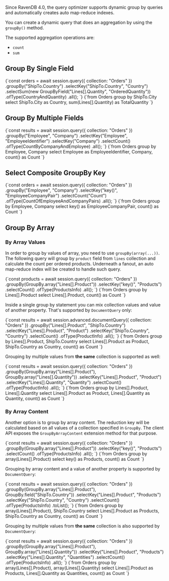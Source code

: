 
Since RavenDB 4.0, the query optimizer supports dynamic group by queries and automatically creates auto map-reduce indexes.

You can create a dynamic query that does an aggregation by using the `groupBy()` method.

The supported aggregation operations are:

- `count`
- `sum`

## Group By Single Field

<Tabs groupId='languageSyntax'>
<TabItem value="Node.js" label="Node.js">
<CodeBlock language="js">
{`const orders = await session.query({ collection: "Orders" })
    .groupBy("ShipTo.Country")
    .selectKey("ShipTo.Country", "Country")
    .selectSum(new GroupByField("Lines[].Quantity", "OrderedQuantity"))
    .ofType(CountryAndQuantity)
    .all();
`}
</CodeBlock>
</TabItem>
<TabItem value="RQL" label="RQL">
<CodeBlock language="sql">
{`from Orders
group by ShipTo.City
select ShipTo.City as Country, sum(Lines[].Quantity) as TotalQuantity
`}
</CodeBlock>
</TabItem>
</Tabs>



## Group By Multiple Fields

<Tabs groupId='languageSyntax'>
<TabItem value="Node.js" label="Node.js">
<CodeBlock language="js">
{`const results = await session.query({ collection: "Orders" })
    .groupBy("Employee", "Company")
    .selectKey("Employee", "EmployeeIdentifier")
    .selectKey("Company")
    .selectCount()
    .ofType(CountByCompanyAndEmployee)
    .all();
`}
</CodeBlock>
</TabItem>
<TabItem value="RQL" label="RQL">
<CodeBlock language="sql">
{`from Orders
group by Employee, Company
select Employee as EmployeeIdentifier, Company, count() as Count
`}
</CodeBlock>
</TabItem>
</Tabs>



## Select Composite GroupBy Key

<Tabs groupId='languageSyntax'>
<TabItem value="Node.js" label="Node.js">
<CodeBlock language="js">
{`const orders = await session.query({ collection: "Orders" })
    .groupBy("Employee", "Company")
    .selectKey("key()", "EmployeeCompanyPair")
    .selectCount("Count")
    .ofType(CountOfEmployeeAndCompanyPairs)
    .all();
`}
</CodeBlock>
</TabItem>
<TabItem value="RQL" label="RQL">
<CodeBlock language="sql">
{`from Orders 
group by Employee, Company
select key() as EmployeeCompanyPair, count() as Count
`}
</CodeBlock>
</TabItem>
</Tabs>



## Group By Array

### By Array Values

In order to group by values of array, you need to use `groupBy(array(...))`. The following query will group by `product` field from `lines` collection 
and calculate the count per ordered products. Underneath a fanout, an auto map-reduce index will be created to handle such query. 

<Tabs groupId='languageSyntax'>
<TabItem value="Node.js" label="Node.js">
<CodeBlock language="js">
{`const products = await session.query({ collection: "Orders" })
    .groupBy(GroupBy.array("Lines[].Product"))
    .selectKey("key()", "Products")
    .selectCount()
    .ofType(ProductsInfo)
    .all();
`}
</CodeBlock>
</TabItem>
<TabItem value="RQL" label="RQL">
<CodeBlock language="sql">
{`from Orders 
group by Lines[].Product
select Lines[].Product, count() as Count
`}
</CodeBlock>
</TabItem>
</Tabs>

Inside a single group by statement you can mix collection values and value of another property. That's supported by `DocumentQuery` only:

<Tabs groupId='languageSyntax'>
<TabItem value="Node.js" label="Node.js">
<CodeBlock language="js">
{`const results = await session.advanced.documentQuery({ collection: "Orders" })
    .groupBy("Lines[].Product", "ShipTo.Country")
    .selectKey("Lines[].Product", "Product")
    .selectKey("ShipTo.Country", "Country")
    .selectCount()
    .ofType(ProductInfo)
    .all();
`}
</CodeBlock>
</TabItem>
<TabItem value="RQL" label="RQL">
<CodeBlock language="sql">
{`from Orders 
group by Lines[].Product, ShipTo.Country 
select Lines[].Product as Product, ShipTo.Country as Country, count() as Count
`}
</CodeBlock>
</TabItem>
</Tabs>

Grouping by multiple values from **the same** collection is supported as well:

<Tabs groupId='languageSyntax'>
<TabItem value="Node.js" label="Node.js">
<CodeBlock language="js">
{`const results = await session.query({ collection: "Orders" })
    .groupBy(GroupBy.array("Lines[].Product"), GroupBy.array("Lines[].Quantity"))
    .selectKey("Lines[].Product", "Product")
    .selectKey("Lines[].Quantity", "Quantity")
    .selectCount()
    .ofType(ProductInfo)
    .all();
`}
</CodeBlock>
</TabItem>
<TabItem value="RQL" label="RQL">
<CodeBlock language="sql">
{`from Orders 
group by Lines[].Product, Lines[].Quantity 
select Lines[].Product as Product, Lines[].Quantity as Quantity, count() as Count
`}
</CodeBlock>
</TabItem>
</Tabs>

### By Array Content

Another option is to group by array content. The reduction key will be calculated based on all values of a collection specified in `GroupBy`.
The client API exposes the `GroupByArrayContent` extension method for that purpose.

<Tabs groupId='languageSyntax'>
<TabItem value="Node.js" label="Node.js">
<CodeBlock language="js">
{`const results = await session.query({ collection: "Orders" })
    .groupBy(GroupBy.array("Lines[].Product"))
    .selectKey("key()", "Products")
    .selectCount()
    .ofType(ProductsInfo)
    .all();
`}
</CodeBlock>
</TabItem>
<TabItem value="RQL" label="RQL">
<CodeBlock language="sql">
{`from Orders
group by array(Lines[].Product)
select key() as Products, count() as Count
`}
</CodeBlock>
</TabItem>
</Tabs>

Grouping by array content and a value of another property is supported by `DocumentQuery`:

<Tabs groupId='languageSyntax'>
<TabItem value="Node.js" label="Node.js">
<CodeBlock language="js">
{`const results = await session.query({ collection: "Orders" })
    .groupBy(GroupBy.array("Lines[].Product"), GroupBy.field("ShipTo.Country"))
    .selectKey("Lines[].Product", "Products")
    .selectKey("ShipTo.Country", "Country")
    .selectCount()
    .ofType(ProductsInfo)
    .toList();
`}
</CodeBlock>
</TabItem>
<TabItem value="RQL" label="RQL">
<CodeBlock language="sql">
{`from Orders 
group by array(Lines[].Product), ShipTo.Country 
select Lines[].Product as Products, ShipTo.Country as Country, count() as Count
`}
</CodeBlock>
</TabItem>
</Tabs>

Grouping by multiple values from **the same** collection is also supported by `DocumentQuery`:

<Tabs groupId='languageSyntax'>
<TabItem value="Node.js" label="Node.js">
<CodeBlock language="js">
{`const results = await session.query({ collection: "Orders" })
    .groupBy(GroupBy.array("Lines[].Product"), GroupBy.array("Lines[].Quantity"))
    .selectKey("Lines[].Product", "Products")
    .selectKey("Lines[].Quantity", "Quantities")
    .selectCount()
    .ofType(ProductsInfo)
    .all();
`}
</CodeBlock>
</TabItem>
<TabItem value="RQL" label="RQL">
<CodeBlock language="sql">
{`from Orders 
group by array(Lines[].Product), array(Lines[].Quantity) 
select Lines[].Product as Products, Lines[].Quantity as Quantities, count() as Count
`}
</CodeBlock>
</TabItem>
</Tabs>




